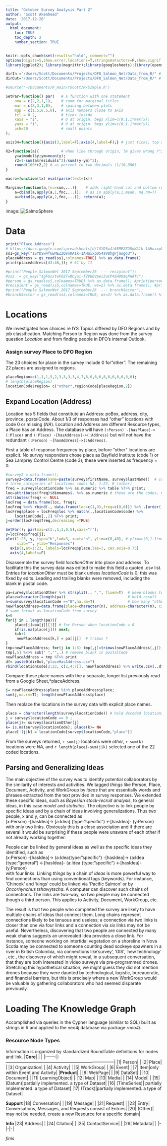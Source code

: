 ```yaml
---
title: "October Survey Analysis Part 2"
author: "Scott Akenhead"
date: '2017-12-20'
output:
  html_document:
    toc: TRUE
    toc_depth: 2
    number_section: TRUE
---
```


```r
knitr::opts_chunk$set(results="hold", comment="")
options(digits=5,show.error.locations=T,stringsAsFactors=F,show.signif.stars=F)
library(ggplot2); library(magrittr);library(googlesheets);library(openssl);
```

```r
dirIn ="/Users/Scott/Documents/Projects/DFO_Salmon_Net/Data_from_R/" # read from
dirOut="/Users/Scott/Documents/Projects/DFO_Salmon_Net/Data_from_R/" # write to

#source('~/Documents/R_main/rScott/R/Simple.R')

SetPar=function() par(   # a function with one statement
    oma = c(2,2,1,1),    # room for marginal titles
    mar = c(3,3,1,0),    # spacing between plots
    mgp = c(1.5,0.5,0),  # axis numbers close to axis
    tcl = 0.2,           # ticks inside
    xaxs = "i",          # 0 at origin. begs xlim=c(0,1.1*max(x))
    yaxs = "i",          # 0 at origin. begs ylim=c(0,1.1*max(y))
    pch=20               # small points
); 

axis34=function(){axis(3,label=F);axis(4,label=F);} # just ticks, top and right

R2=function(a){          # when line through origin, lm gives wrong r^2
    y=a$model$y;ym=mean(y);
    r2=1-sum(a$residuals^2)/sum((y-ym)^2);
    round(100*r2,2) # as percent to two decimals (1/10,000)
}

macro=function(tx) eval(parse(text=tx))

Margins=function(a,fnc=sum,...){    # adds right-hand col and bottom row
    a=cbind(a,apply(a,1,fnc,...));  # as in apply(a,1,mean, na.rm=T)
    a=rbind(a,apply(a,2,fnc,...)); return(a);
}

```

image: ![SalmoSphere](\users\Scott\Documents\Pictures\salmon splash sky small.jpg)

# Data
```r
print("Place Address") 
# https://docs.google.com/spreadsheets/d/1SYDSw4f6EMEZZQ8nKA1k-1AHuixpD54aVQhgPjaogoU
ss1=gs_key("1SYDSw4f6EMEZZQ8nKA1k-1AHuixpD54aVQhgPjaogoU");
placeAddress = gs_read(ss1,colnames=TRUE) %>% as.data.frame() 
print(placeAddress[43:46,]); # 61 by 11

#print("People SalmonNet 2017 September26  --- recipient");
#ss5  = gs_key("1gFSnstwFOZ7wDCyai-fZVGQVpes3aCP4SH0OXqPWATc")
#person = gs_read(ss5,colnames=TRUE) %>% as.data.frame(); #print(person[seq(1,350,35), ]);    
#recipient = gs_read(ss5,colnames=TRUE, ws=2) %>% as.data.frame(); #print(recipient[seq(1,5), ]);
#print("People SalmonNet 2017 September26  --- branchSector");
#branchSector = gs_read(ss5,colnames=TRUE, ws=3) %>% as.data.frame() %T>% print;
```

# Locations

We investigated how choices re IYS Topics differed by DFO Regions and by job classification. Matching Person to Region was done from the survey question *Location* and from finding people in DFO's internal Outlook.

### Assign survey Place to DFO Region
The 23 choices for place in the survey include 0 for"other". The remaining 22 places are assigned to regions.
```r
placeRegion=c(1,1,1,5,2,3,3,3,3,4,7,6,6,6,6,6,6,6,6,6,6,6); 
# length(placeRegion)
locationCode$region= c("other",regionCode[placeRegion,2])
```

## Expand Location (Address)

Location has 5 fields that constitute an Address:  poBox, address, city, province, postalCode.  About 1/3 of responses had "other" locations with code 0 or missing (*NA*).  Location and Address are different Resource types, a Place has an Address. The database will have  `(:Person) -[hasPlace]->(:Place)` and  `(:Place) -[hasAddress]->(:Address)` but will not have the redundant `(:Person) -[hasAddress]->(:Address)`.

First a table of response frequency by place, before "other" locations are explicit. No survey responders chose place as Bayfield Institute (code 1) or 
Sea Lamprey Control Centre (code 3); these were inserted as frequency = 0. 

```r
#survey2 = data.frame();
survey2=data.frame(name=paste(survey$firstName, survey$lastName))  # corresponds to person1
# three categories of locations code: NA, 1:22, 0 (other)
freq = survey$locationCode %>% as.numeric %>% table %T>% print;
loc=attributes(freq)$dimnames$. %>% as.numeric # these are the codes, 0 to 22
attributes(freq) <- NULL
locFreq = data.frame(loc, freq);
locFreq %<>% rbind(., data.frame(loc=c(1,3),freq=c(0,0))) %>% .[order(.[,2],decreasing=T),] # add place chosen by zero responders, sort
locFreq$place = locFreq$loc %>% match(.,locationCode$code) %>% 
    locationCode[.,2] %T>% print; 
j=order(locFreq$freq,decreasing =TRUE)
```
```r
SetPar(); par(mai=c(3.,1,1,0.5),xaxs="r");
y=locFreq$freq[j];
plot(1:23, y, type="h",lwd=3, xaxt="n", ylim=c(0,40), # ylim=c(0,1.1*max(y)),
     xlab="", ylab="Responses") 
  axis(1,at=1:23, labels=locFreq$place,las=3, cex.axis=0.75)
  axis(4,labels=F)

```

Disassemble the survey field *locationOther* into place and address. To facilitate this the survey data was edited to make this field a quoted .csv list. Entries for *locationOther* must be blank unless *locationCode* is 0; this was fixed by edits. Leading and trailing blanks were removed, including the blank in postal code.

```r
pa=survey$locationOther %>% strsplit(., ",", fixed=T)  # keep blanks to preserve alignment
place=character(length(pa))                            # hold result  
n=sum(survey$locationCode =="0",na.rm=T)               # how many "other"?
newPlaceAddress=data.frame(place=character(n), address=character(n), city=character(n), province=character(n),postalCode=character(n));
# same format as locationCode from survey
k=0
for(j in 1:length(pa)){
    place[j]=pa[j][[1]] # for Person when locationCode = 0
    if(is.na(place[j])) next;
    k=k+1
     newPlaceAddress[k,] = pa[[j]]  # trimws ?
}
tmp=newPlaceAddress; for(j in 1:5) tmp[,j]=trimws(newPlaceAddress[,j]);
tmp[,5] %<>% sub(" ","",.) # remove blank in postalCode
newPlaceAddress = tmp %T>% print
df= paste0(dirOut,"placeHasAddress.csv")
rbind(locationCode[2:23, c(2,4:7)], newPlaceAddress) %>% write.csv(.,df)
```
Compare these place names with the a separate, longer list previously read from a Google Sheet,*placeAddress.
```r
j= newPlaceAddress$place %in% placeAddress$place; 
sum(j,na.rm=T); length(newPlaceAddress$place)
```

Then replace the locations in the survey data with explicit place names. 

```r
place = character(length(survey$locationCode)) # hold decoded locations
j = survey$locationCode == 0 ; 
place(j)= survey$locationOther[j]
k= is.na(survey$locationCode); place(k)= NA
place[!(j|k] = locationCode[survey$locationCode,"place")]

``` 

From the surveys returned, `r sum(j)` locations were *other*, `r sum(k)` locations were *NA*, and `r length(place)-sum(j|k)` selected one of the 22 coded locations. 

## Parsing and Generalizing Ideas

The main objective of the survey was to identify potential collaborators by the similarity of interests and activities. We tagged *things* like Person, Place, Document, Activity, and WorkGroup by *ideas* that are essentially words and phrases extracted from the text provided in survey responses. We extended these specific ideas, such as *Bayesian stock-recruit analysis*, to general ideas, in this case *model* and *statistics*. The objective is to link people by specific ideas and by a chain of ideas involving generalizations. Thus two people, x and y,  can be connected as  
(x:Person) -[hasIdea]-> [a:Idea] {type:”specific”)  <-[hasIdea]- (y:Person)  
with only two links. Obviously this is a close association and if there are several it would be surprising if these people were unaware of each other if not already working together. 

People can be linked by general ideas as well as the specific ideas they identified, such as  
(x:Person) -[hasIdea]-> (a:Idea{type:”specific”) -[hasIdea]-> (a:Idea {type:”general”) <-[hasIdea]- (a:Idea {type:”specific”)  <-[hasIdea]- (y:Person)  
with four links. Linking *things* by a chain of *ideas* is more powerful way to find connections than using conventional tags (keywords). For instance, ‘Chinook’ and ‘kings’ could be linked via ‘Pacific Salmon’ or by *Oncorhynchus tshawytscha*. A computer can discover such chains of connections. The links are two-way, so two people may be connected though a third person. This applies to Activity, Document, WorkGroup, etc. 

The result is that two people who completed the survey are likely to have multiple chains of ideas that connect them. Long chains represent connections likely to be tenuous and useless; a connection via two links is closer than one via four links and a connection via six links may not be useful. Nevertheless, discovering that two people are connected by many weak chains suggests an unrevealed idea provides a close link. For instance, someone working on intertidal vegetation on a shoreline in Nova Scotia may be connected to someone counting dead sockeye spawners in a river in British Columbia, via connections like’survey’, ‘GIS’, ‘new technology’ , etc., the discovery of which might reveal, in a subsequent conversation, that they are both interested in video surveys via pre-programmed drones. Stretching this hypothetical situation, we might guess they did not mention drones because they were daunted by technological, logistic, bureaucratic, and financial barriers, but this is precisely where a new WorkGroup would be valuable by gathering collaborators who had seemed disparate previously.

# Loading The Knowledge Graph 
Accomplished via queries in the Cypher language (similar to SQL) built as strings in R and applied to the neo4j database via package *rneo4j*.

### Resource Node Types
Information is organized by standardized RoundTable definitions for nodes and link.
|**Core**| |                                                                      |
|:------:|:---------------------------------------------------------------------------|
|1| Person| |
|2| Place| |
|3| Organization| |
|4| Activity| |
|5| WorkGroup| |
|6| Event| | 
|7| Item|only within Event and  Activity|
|**Product**| |
|8| WebPage| |
|9| DataSet| |
|10| Document| |
|11| LearningObject| |
|12| Map| |
|13| Media| | 
|14| Model| |
|15| (Datum)|partially implemented. a type of Dataset|
|16| (TimeSeries)| partially implemented. a type of Dataset|
|17| (Track)|partially implemented. a type of Dataset|

**Support**
|18| Conversation| | 
|19| Message| |
|21| Request| |
|22| Entry| Conversations, Messages, and Requests consist of Entries|
|20| (Other)| may not be needed, create a new Resource for a specific domain|

**Info**
|23| Address| |
|24| Citation| |
|25| ContactService| |
|26| Metadata| |
|-|-|-|


*finis* 
